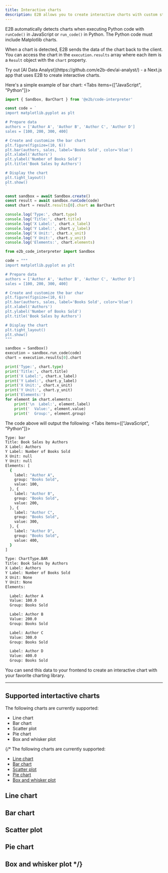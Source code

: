 ```yaml
---
title: Interactive charts
description: E2B allows you to create interactive charts with custom styling.
---
```


E2B automatically detects charts when executing Python code with `runCode()` in JavaScript or `run_code()` in Python. The Python code must include Matplotlib charts.

When a chart is detected, E2B sends the data of the chart back to the client. You can access the chart in the `execution.results` array where each item is a `Result` object with the `chart` property.

<Callout>
Try out [AI Data Analyst](https://github.com/e2b-dev/ai-analyst/) - a Next.js app that uses E2B to create interactive charts.
</Callout>

Here's a simple example of bar chart:
<Tabs items={["JavaScript", "Python"]}>
```js tab
import { Sandbox, BarChart } from '@e2b/code-interpreter'

const code = `
import matplotlib.pyplot as plt

# Prepare data
authors = ['Author A', 'Author B', 'Author C', 'Author D']
sales = [100, 200, 300, 400]

# Create and customize the bar chart
plt.figure(figsize=(10, 6))
plt.bar(authors, sales, label='Books Sold', color='blue')
plt.xlabel('Authors')
plt.ylabel('Number of Books Sold')
plt.title('Book Sales by Authors')

# Display the chart
plt.tight_layout()
plt.show()
`

const sandbox = await Sandbox.create()
const result = await sandbox.runCode(code)
const chart = result.results[0].chart as BarChart

console.log('Type:', chart.type)
console.log('Title:', chart.title)
console.log('X Label:', chart.x_label)
console.log('Y Label:', chart.y_label)
console.log('X Unit:', chart.x_unit)
console.log('Y Unit:', chart.y_unit)
console.log('Elements:', chart.elements)
```

```python tab
from e2b_code_interpreter import Sandbox

code = """
import matplotlib.pyplot as plt

# Prepare data
authors = ['Author A', 'Author B', 'Author C', 'Author D']
sales = [100, 200, 300, 400]

# Create and customize the bar char
plt.figure(figsize=(10, 6))
plt.bar(authors, sales, label='Books Sold', color='blue')
plt.xlabel('Authors')
plt.ylabel('Number of Books Sold')
plt.title('Book Sales by Authors')

# Display the chart
plt.tight_layout()
plt.show()
"""

sandbox = Sandbox()
execution = sandbox.run_code(code)
chart = execution.results[0].chart

print('Type:', chart.type)
print('Title:', chart.title)
print('X Label:', chart.x_label)
print('Y Label:', chart.y_label)
print('X Unit:', chart.x_unit)
print('Y Unit:', chart.y_unit)
print('Elements:')
for element in chart.elements:
    print('\n  Label:', element.label)
    print('  Value:', element.value)
    print('  Group:', element.group)
```
</Tabs>

The code above will output the following:
<Tabs items={["JavaScript", "Python"]}>
```bash tab
Type: bar
Title: Book Sales by Authors
X Label: Authors
Y Label: Number of Books Sold
X Unit: null
Y Unit: null
Elements: [
  {
    label: "Author A",
    group: "Books Sold",
    value: 100,
  }, {
    label: "Author B",
    group: "Books Sold",
    value: 200,
  }, {
    label: "Author C",
    group: "Books Sold",
    value: 300,
  }, {
    label: "Author D",
    group: "Books Sold",
    value: 400,
  }
]
```

```bash tab
Type: ChartType.BAR
Title: Book Sales by Authors
X Label: Authors
Y Label: Number of Books Sold
X Unit: None
Y Unit: None
Elements:

  Label: Author A
  Value: 100.0
  Group: Books Sold

  Label: Author B
  Value: 200.0
  Group: Books Sold

  Label: Author C
  Value: 300.0
  Group: Books Sold

  Label: Author D
  Value: 400.0
  Group: Books Sold
```
</Tabs>

You can send this data to your frontend to create an interactive chart with your favorite charting library.

---

## Supported intertactive charts
The following charts are currently supported:
- Line chart
- Bar chart
- Scatter plot
- Pie chart
- Box and whisker plot


{/* The following charts are currently supported:
- [Line chart](#line-chart)
- [Bar chart](#bar-chart)
- [Scatter plot](#scatter-plot)
- [Pie chart](#pie-chart)
- [Box and whisker plot](#box-and-whisker-plot)


## Line chart

## Bar chart

## Scatter plot

## Pie chart

## Box and whisker plot */}